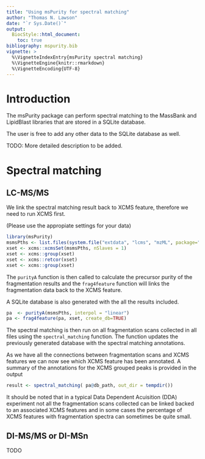 ```yaml
---
title: "Using msPurity for spectral matching"
author: "Thomas N. Lawson"
date: "`r Sys.Date()`"
output: 
  BiocStyle::html_document:
    toc: true
bibliography: mspurity.bib
vignette: >
  %\VignetteIndexEntry{msPurity spectral matching}
  %\VignetteEngine{knitr::rmarkdown}
  %\VignetteEncoding{UTF-8}
---
```


# Introduction

The msPurity package can perform spectral matching to the MassBank and LipidBlast libraries that are stored in a SQLite database. 

The user is free to add any other data to the SQLite database as well.

TODO:
  More detailed description to be added.

# Spectral matching 

## LC-MS/MS

We link the spectral matching result back to XCMS feature, therefore we need to run XCMS first. 

(Please use the appropiate settings for your data)

```r
library(msPurity)
msmsPths <- list.files(system.file("extdata", "lcms", "mzML", package="msPurityData"), full.names = TRUE, pattern = "MSMS")
xset <- xcms::xcmsSet(msmsPths, nSlaves = 1)
xset <- xcms::group(xset)
xset <- xcms::retcor(xset)
xset <- xcms::group(xset)
```

The `purityA` function is then called to calculate the precursor purity of the fragmentation results and the `frag4feature` function will links the 
fragmentation data back to the XCMS feature.

A SQLite database is also generated with the all the results included.

```r
pa  <- purityA(msmsPths, interpol = "linear")
pa <- frag4feature(pa, xset, create_db=TRUE)
```

The spectral matching is then run on all fragmentation scans collected in all files using the `spectral_matching` function. The function updates the previously generated database with
the spectral matching annotations.

As we have all the connections between fragmentation scans and XCMS features we can now see which XCMS feature has been annotated. A summary of the 
annotations for the XCMS grouped peaks is provided in the output

```r
result <- spectral_matching( pa@db_path, out_dir = tempdir())
```

It should be noted that in a typical Data Dependent Acuisition (DDA) experiment not all the fragmentation scans collected can be linked backed to an associated XCMS features and in some cases the percentage of XCMS features with fragmentation spectra can sometimes be quite small.

## DI-MS/MS or DI-MSn

TODO
